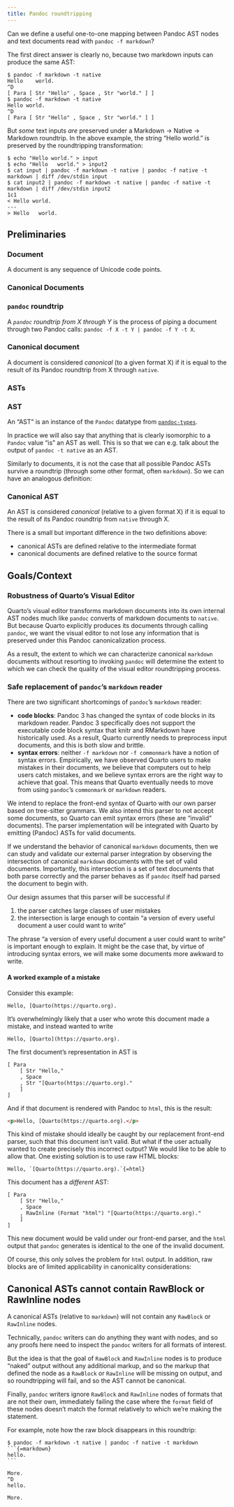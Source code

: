 ```yaml
---
title: Pandoc roundtripping
---
```


Can we define a useful one-to-one mapping between Pandoc AST nodes and text documents read with `pandoc -f markdown`?

The first direct answer is clearly no, because two markdown inputs can produce the same AST:

```
$ pandoc -f markdown -t native
Hello    world.
^D
[ Para [ Str "Hello" , Space , Str "world." ] ]
$ pandoc -f markdown -t native
Hello world.
^D
[ Para [ Str "Hello" , Space , Str "world." ] ]
```

But *some* text inputs _are_ preserved under a Markdown -> Native -> Markdown roundtrip.
In the above example, the string "Hello world." is preserved by the roundtripping transformation:

```
$ echo "Hello world." > input
$ echo "Hello   world." > input2
$ cat input | pandoc -f markdown -t native | pandoc -f native -t markdown | diff /dev/stdin input
$ cat input2 | pandoc -f markdown -t native | pandoc -f native -t markdown | diff /dev/stdin input2
1c1
< Hello world.
---
> Hello   world.
```

## Preliminaries

::: {#def-document}

### Document

A document is any sequence of Unicode code points.

:::


### Canonical Documents

::: {#def-pandoc-roundtrip}

### `pandoc` roundtrip

A _`pandoc` roundtrip from X through Y_ is the process of piping a document through two Pandoc calls: `pandoc -f X -t Y | pandoc -f Y -t X`.

:::

::: {#def-canonical-document}

### Canonical document

A document is considered _canonical_ (to a given format X) if it is equal to the result of its Pandoc roundtrip from X through `native`.

:::

### ASTs

::: {#def-ast}

### AST

An "AST" is an instance of the `Pandoc` datatype from [`pandoc-types`](https://hackage.haskell.org/package/pandoc-types).

:::

In practice we will also say that anything that is clearly isomorphic to a `Pandoc` value "is" an AST as well.
This is so that we can e.g. talk about the output of `pandoc -t native` as an AST.

Similarly to documents, it is not the case that all possible Pandoc ASTs survive a roundtrip (through some other format, often `markdown`).
So we can have an analogous definition:

::: {#def-canonical-ast}

### Canonical AST

An AST is considered _canonical_ (relative to a given format X) if it is equal to the result of its Pandoc roundtrip from `native` through X.

:::

::: callout-note

There is a small but important difference in the two definitions above:

- canonical ASTs are defined relative to the intermediate format
- canonical documents are defined relative to the source format

:::

## Goals/Context

### Robustness of Quarto's Visual Editor

Quarto's visual editor transforms markdown documents into its own internal AST nodes much like `pandoc` converts of markdown documents to `native`.
But because Quarto explicitly produces its documents through calling `pandoc`, we want
the visual editor to not lose any information that is preserved under this Pandoc canonicalization process.

As a result, the extent to which we can characterize canonical `markdown` documents without resorting to invoking `pandoc` will determine the extent to which we can check the quality of the visual editor
roundtripping process.

### Safe replacement of `pandoc`'s `markdown` reader

There are two significant shortcomings of `pandoc`'s `markdown` reader:

- **code blocks**: Pandoc 3 has changed the syntax of code blocks in its markdown reader.
  Pandoc 3 specifically does not support the executable code block syntax that knitr and RMarkdown have historically used.
  As a result, Quarto currently needs to preprocess input documents, and this is both slow and brittle.
- **syntax errors**: neither `-f markdown` nor `-f commonmark` have a notion of syntax errors.
  Empirically, we have observed Quarto users to make mistakes in their documents, we believe that computers out to help users catch mistakes, and we believe syntax errors are the right way to achieve that goal.
  This means that Quarto eventually needs to move from using `pandoc`'s `commonmark` or `markdown` readers.

We intend to replace the front-end syntax of Quarto with our own parser based on tree-sitter grammars.
We also intend this parser to not accept some documents, so Quarto can emit syntax errors (these are "invalid" documents).
The parser implementation will be integrated with Quarto by emitting (Pandoc) ASTs for valid documents.

If we understand the behavior of canonical `markdown` documents, then we can study and validate our external parser integration by observing the intersection of canonical `markdown` documents with the set of valid documents.
Importantly, this intersection is a set of text documents that both parse correctly and the parser behaves as if `pandoc` itself had parsed the document to begin with.

Our design assumes that this parser will be successful if

1) the parser catches large classes of user mistakes
2) the intersection is large enough to contain "a version of every useful document a user could want to write"

The phrase "a version of every useful document a user could want to write" is important enough to explain.
It might be the case that, by virtue of introducing syntax errors, we will make some documents more awkward to write.

#### A worked example of a mistake

Consider this example:

```
Hello, [Quarto(https://quarto.org).
```

It's overwhelmingly likely that a user who wrote this document made a mistake, and instead wanted to write

```
Hello, [Quarto](https://quarto.org).
```

The first document's representation in AST is

```
[ Para
    [ Str "Hello,"
    , Space
    , Str "[Quarto(https://quarto.org)."
    ]
]
```

And if that document is rendered with Pandoc to `html`, this is the result:

```html
<p>Hello, [Quarto(https://quarto.org).</p>
```

This kind of mistake should ideally be caught by our replacement front-end parser, such that this document isn't valid.
But what if the user actually wanted to create precisely this incorrect output?
We would like to be able to allow that.
One existing solution is to use raw HTML blocks:

```
Hello, `[Quarto(https://quarto.org).`{=html}
```

This document has a _different_ AST:

```
[ Para
    [ Str "Hello,"
    , Space
    , RawInline (Format "html") "[Quarto(https://quarto.org)."
    ]
]
```

This new document would be valid under our front-end parser, and the `html` output that `pandoc` generates is identical to the one of the invalid document.

Of course, this only solves the problem for `html` output. 
In addition, raw blocks are of limited applicability in canonicality considerations:

::: {#rem-canonical-raw-loss}

## Canonical ASTs cannot contain RawBlock or RawInline nodes

A canonical ASTs (relative to `markdown`) will not contain any `RawBlock` or `RawInline` nodes.

:::

::: {.proof}

Technically, `pandoc` writers can do anything they want with nodes, and so any proofs here need
to inspect the `pandoc` writers for all formats of interest.

But the idea is that the goal of `RawBlock` and `RawInline` nodes is to produce "naked" output without any additional markup, and so the markup that defined the node as a `RawBlock` or `RawInline` will be missing on output,
and so roundtripping will fail, and so the AST cannot be canonical.

Finally, `pandoc` writers ignore `RawBlock` and `RawInline` nodes of formats that are not their own, immediately failing
the case where the `format` field of these nodes doesn't match the format relatively to which we're making the statement.

:::

For example, note how the raw block disappears in this roundtrip:

````
$ pandoc -f markdown -t native | pandoc -f native -t markdown
```{=markdown}
hello.
```

More.
^D
hello.

More.
````
